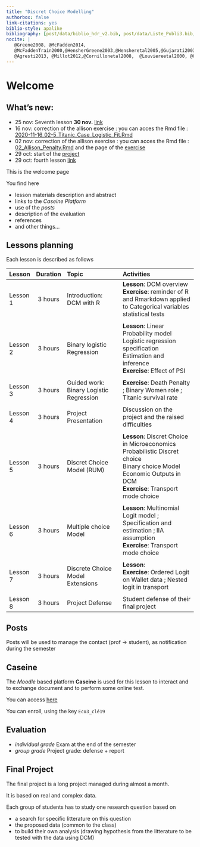 ```yaml
---
title: "Discret Choice Modelling"
authorbox: false
link-citations: yes
biblio-style: apalike
bibliography: [post/data/biblio_hdr_v2.bib, post/data/Liste_Publi3.bib, post/data/biblio_SABD.bib]
nocite: |
   @Greene2008, @McFadden2014,
   @McFaddenTrain2000,@HensherGreene2003,@Hensheretal2005,@Gujarati2003
   @Agresti2013, @Millot2012,@Cornillonetal2008,  @Louviereetal2000, @HessDaly2014, @xie2015, @xie2016, @McFaddenTrain2000, @Train2009 
---
```


# Welcome {.tabset}


## What's new:

- 25 nov: Seventh lesson **30 nov.** [link](../post/2020-11-25-seventh-lesson) 
- 16 nov: correction of the allison exercise : you can acces the Rmd file : [2020-11-16_02-5_Titanic_Case_Logistic_Fit.Rmd](/Data-pdf/2020-11-16_02-5_Titanic_Case_Logistic_Fit.Rmd)
- 02 nov: correction of the allison exercise : you can acces the Rmd file : [02_Allison_Penalty.Rmd](/Data-pdf/2020-11-02-02_Allison_Penalty.Rmd)
and the page of the [exercise](../post/2020-11-02-02_Allison_Penalty) 
- 29 oct: start of the [project](../post/2020-11-02-project-2020) 
- 29 oct: fourth lesson [link](../post/2020-11-02-fourth-lesson-november-2020) 

This is the welcome page

You find here

- lesson materials description and abstract
- links to the *Caseine Platform*
- use of the *posts*
- description of the evaluation 
- references
- and other things...

## Lessons planning

Each lesson is described as follows

| Lesson      |  Duration | Topic  |   Activities |
|:------|:------:|:--------------------|:---------------------------|
| Lesson 1  | 3 hours | Introduction: DCM with R   |   **Lesson**: DCM overview <br>  **Exercise**: reminder of R and Rmarkdown applied to Categorical variables statistical tests |
|  |  |  |  |
| Lesson 2  | 3 hours | Binary logistic Regression   |   **Lesson**: Linear Probability model <br> Logistic regression specification <br> Estimation and inference <br>   **Exercise**: Effect of PSI |
|  |  |  |  |
| Lesson 3  | 3 hours | Guided work: Binary Logistic Regression   |   **Exercise**:  Death Penalty ; Binary Women role ; Titanic survival rate |
|  |  |  |  |
| Lesson 4  | 3 hours | Project Presentation |  Discussion on the project and the raised difficulties |
|  |  |  |  |
| Lesson 5  | 3 hours | Discret Choice Model (RUM)|  **Lesson**: Discret Choice in Microeconomics <br> Probabilistic Discret choice <br>  Binary choice Model <br> Economic Outputs in DCM <br> **Exercise**: Transport mode choice |
|  |  |  |  |
| Lesson 6  | 3 hours | Multiple choice Model |  **Lesson**: Multinomial Logit model ; Specification and estimation ; IIA assumption  <br> **Exercise**: Transport mode choice |
|  |  |  |  |
| Lesson 7  | 3 hours | Discrete Choice Model Extensions |  **Lesson**: <br> **Exercise**: Ordered Logit on Wallet data ; Nested logit in transport |
|  |  |  |  |
| Lesson 8  | 3 hours | Project Defense |  Student defense of their final project |

## Posts

Posts will be used to manage the contact (prof $\rightarrow$ student), as notification during the semester

## Caseine 

The *Moodle* based platform **Caseine** is used for this lesson to interact and to exchange document and to perform some online test.

You can access [here](https://moodle.caseine.org/course/view.php?id=346)

You can enroll, using the key `Eco3_clé19`


## Evaluation

- *individual grade* Exam at the end of the semester
- *group grade* Project grade: defense + report

## Final Project

The final project is a long project managed during almost a month.

It is based on real and complex data. 

Each group of students has to study one research question based on 

- a search for specific litterature on this question
- the proposed data (common to the class)
- to build their own analysis (drawing hypothesis from the litterature to be tested with the data using DCM)




